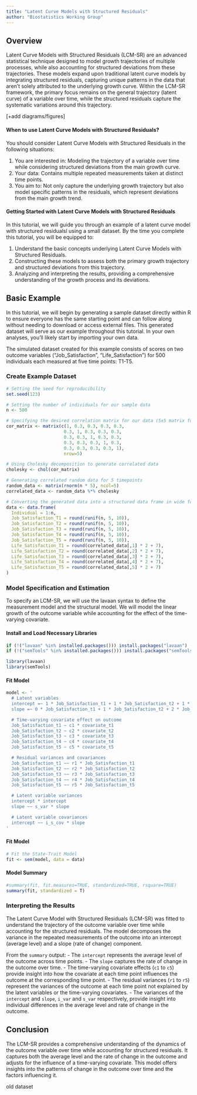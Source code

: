 ```yaml
---
title: "Latent Curve Models with Structured Residuals"
author: "Biostatistics Working Group"
---
```


## Overview
Latent Curve Models with Structured Residuals (LCM-SR) are an advanced statistical technique designed to model growth trajectories of multiple processes, while also accounting for structured deviations from these trajectories. These models expand upon traditional latent curve models by integrating structured residuals, capturing unique patterns in the data that aren't solely attributed to the underlying growth curve. Within the LCM-SR framework, the primary focus remains on the general trajectory (latent curve) of a variable over time, while the structured residuals capture the systematic variations around this trajectory. 

[+add diagrams/figures]

#### When to use Latent Curve Models with Structured Residuals?
You should consider Latent Curve Models with Structured Residuals in the following situations:

1. You are interested in: Modeling the trajectory of a variable over time while considering structured deviations from the main growth curve.
2. Your data: Contains multiple repeated measurements taken at distinct time points.
3. You aim to: Not only capture the underlying growth trajectory but also model specific patterns in the residuals, which represent deviations from the main growth trend.

#### Getting Started with Latent Curve Models with Structured Residuals
In this tutorial, we will guide you through an example of a latent curve model with structured residualsl using a small dataset. By the time you complete this tutorial, you will be equipped to:

1. Understand the basic concepts underlying Latent Curve Models with Structured Residuals.
2. Constructing these models to assess both the primary growth trajectory and structured deviations from this trajectory.
3. Analyzing and interpreting the results, providing a comprehensive understanding of the growth process and its deviations.

## Basic Example
In this tutorial, we will begin by generating a sample dataset directly within R to ensure everyone has the same starting point and can follow along without needing to download or access external files. This generated dataset will serve as our example throughout this tutorial. In your own analyses, you'll likely start by importing your own data.

The simulated dataset created for this example consists of scores on two outcome variables ("Job_Satisfaction", "Life_Satisfaction") for 500 individuals each measured at five time points: T1-T5.


### Create Example Dataset
```r

# Setting the seed for reproducibility
set.seed(123)

# Setting the number of individuals for our sample data
n <- 500

# Specifying the desired correlation matrix for our data (5x5 matrix for 5 timepoints)
cor_matrix <- matrix(c(1, 0.3, 0.3, 0.3, 0.3,
                      0.3, 1, 0.3, 0.3, 0.3,
                      0.3, 0.3, 1, 0.3, 0.3,
                      0.3, 0.3, 0.3, 1, 0.3,
                      0.3, 0.3, 0.3, 0.3, 1), 
                      nrow=5)

# Using Cholesky decomposition to generate correlated data
cholesky <- chol(cor_matrix)

# Generating correlated random data for 5 timepoints
random_data <- matrix(rnorm(n * 5), ncol=5)
correlated_data <- random_data %*% cholesky

# Converting the generated data into a structured data frame in wide format
data <- data.frame(
  Individual = 1:n,
  Job_Satisfaction_T1 = round(runif(n, 5, 10)),
  Job_Satisfaction_T2 = round(runif(n, 5, 10)),
  Job_Satisfaction_T3 = round(runif(n, 5, 10)),
  Job_Satisfaction_T4 = round(runif(n, 5, 10)),
  Job_Satisfaction_T5 = round(runif(n, 5, 10)),
  Life_Satisfaction_T1 = round(correlated_data[,1] * 2 + 7),
  Life_Satisfaction_T2 = round(correlated_data[,2] * 2 + 7),
  Life_Satisfaction_T3 = round(correlated_data[,3] * 2 + 7),
  Life_Satisfaction_T4 = round(correlated_data[,4] * 2 + 7),
  Life_Satisfaction_T5 = round(correlated_data[,5] * 2 + 7)
)

```

### Model Specification and Estimation
To specify an LCM-SR, we will use the lavaan syntax to define the measurement model and the structural model. We will model the linear growth of the outcome variable while accounting for the effect of the time-varying covariate.

#### Install and Load Necessary Libraries
```r
if (!("lavaan" %in% installed.packages())) install.packages("lavaan")
if (!("semTools" %in% installed.packages())) install.packages("semTools")

library(lavaan)
library(semTools)
```

#### Fit Model
```r

model <- '
  # Latent variables
  intercept =~ 1 * Job_Satisfaction_t1 + 1 * Job_Satisfaction_t2 + 1 * Job_Satisfaction_t3 + 1 * Job_Satisfaction_t4 + 1 * Job_Satisfaction_t5
  slope =~ 0 * Job_Satisfaction_t1 + 1 * Job_Satisfaction_t2 + 2 * Job_Satisfaction_t3 + 3 * Job_Satisfaction_t4 + 4 * Job_Satisfaction_t5

  # Time-varying covariate effect on outcome
  Job_Satisfaction_t1 ~ c1 * covariate_t1
  Job_Satisfaction_t2 ~ c2 * covariate_t2
  Job_Satisfaction_t3 ~ c3 * covariate_t3
  Job_Satisfaction_t4 ~ c4 * covariate_t4
  Job_Satisfaction_t5 ~ c5 * covariate_t5

  # Residual variances and covariances
  Job_Satisfaction_t1 ~~ r1 * Job_Satisfaction_t1
  Job_Satisfaction_t2 ~~ r2 * Job_Satisfaction_t2
  Job_Satisfaction_t3 ~~ r3 * Job_Satisfaction_t3
  Job_Satisfaction_t4 ~~ r4 * Job_Satisfaction_t4
  Job_Satisfaction_t5 ~~ r5 * Job_Satisfaction_t5

  # Latent variable variances
  intercept * intercept
  slope ~~ s_var * slope

  # Latent variable covariances
  intercept ~~ i_s_cov * slope
'
```

#### Fit Model
```r
# Fit the State-Trait Model
fit <- sem(model, data = data)
```

#### Model Summary
```r
#summary(fit, fit.measures=TRUE, standardized=TRUE, rsquare=TRUE)
summary(fit, standardized = T)
```

### Interpreting the Results
The Latent Curve Model with Structured Residuals (LCM-SR) was fitted to understand the trajectory of the outcome variable over time while accounting for the structured residuals. The model decomposes the variance in the repeated measurements of the outcome into an intercept (average level) and a slope (rate of change) component. 

From the `summary` output:
- The `intercept` represents the average level of the outcome across time points.
- The `slope` captures the rate of change in the outcome over time.
- The time-varying covariate effects (`c1` to `c5`) provide insight into how the covariate at each time point influences the outcome at the corresponding time point.
- The residual variances (`r1` to `r5`) represent the variances of the outcome at each time point not explained by the latent variables or the time-varying covariates.
- The variances of the `intercept` and `slope`, `i_var` and `s_var` respectively, provide insight into individual differences in the average level and rate of change in the outcome.

## Conclusion
The LCM-SR provides a comprehensive understanding of the dynamics of the outcome variable over time while accounting for structured residuals. It captures both the average level and the rate of change in the outcome and adjusts for the influence of a time-varying covariate. This model offers insights into the patterns of change in the outcome over time and the factors influencing it.


#######
old dataset



